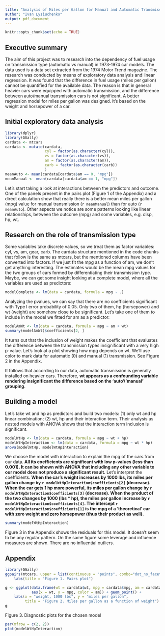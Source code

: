 ```yaml
---
title: "Analysis of Miles per Gallon for Manual and Automatic Transmission"
author: "Ivan Lysiuchenko"
output: pdf_document
---
```


```r
knitr::opts_chunk$set(echo = TRUE)
```



## Executive summary

The aim of this project was to research into the dependency of fuel usage on 
transmission type (automatic vs manual) in 1973-1974 car models.
The data used is a data set extracted from the 1974 Motor Trend magazine.
The research was conducted by means of exploratory data analysis and linear
regression. It was found that the difference in fuel usage (miles per gallon)
cannot be quantified for the available data. The reason is that in general
heavier cars were equipped with automatic transmission, and the difference
between auto/manual transmission cars is not significant. A better regression 
model for miles per gallon was designed. It's based on the weight and 
horsepower of a car.


## Initial exploratory data analysis

```r
library(dplyr)
library(GGally)
cardata <- mtcars
cardata <- mutate(cardata, 
                  cyl = factor(as.character(cyl)),
                  vs = factor(as.character(vs)),
                  am = factor(as.character(am)),
                  carb = factor(as.character(carb))
                  )
meanAuto <- mean(cardata[cardata$am == 0, "mpg"])
meanManual <- mean(cardata[cardata$am == 1, "mpg"])
```

Let's start taking a look at interactions between the predictors and outcome.
One of the panels present in the pairs plot (Figure 1 of the Appendix) and a direct
calculation show that really there is a better mean miles per gallon (mpg)
value for manual transmission (`r meanManual`) than for auto (`r meanAuto`). Other aspects we notice are some patterns looking like linear relationships,
between the outcome (mpg) and some variables, e.g. disp, hp, wt.

## Research on the role of transmission type

Some variables take discrete values, so we treat them as factor variables:
cyl, vs, am, gear, carb. The cardata structure mentioned in the code chunks
that follow is the same as mtcars, but the mentioned columns have been converted 
into factors. If we just fit the mpg as a function of am, we don't get anything interesting. The estimates would be the mean mpg values for the two groups of cars
formed by differentiating their transmission type. Maybe, we can get some insight
looking at a complete model, where all the variables are used as predictors:

```r
modelComplete <- lm(data = cardata, formula = mpg ~ .)
```

Analyzing the pvalues, we can say that there are no coefficients significant
with Type I error probability of 0.05. Only two of them, hp (horsepower)
and wt (weight) are somehow close to be significant. Let's take one of them 
to include in the model we fitted for am as a predictor:

```r
modelAmWt <- lm(data = cardata, formula = mpg ~ am + wt)
summary(modelAmWt)$coefficients[2, ]
```

It turns out that the inclusion of weight makes the coefficient 
that evaluates the difference between the transmission types insignificant
with a very high p-value. Let's look at a plot showing how mpg depends on wt. We'll
use color to mark data for automatic (0) and manual (1) transmission. See
Figure 2 in the Appendix.

It follows that according to our data, automatic transmission is generally 
installed on heavier cars. Therefore, __wt appears as a confounding variable rendering
insignificant the difference based on the 'auto'/'manual' grouping.__


## Building a model

Let's take wt and hp as predictors and build two models: (1) only wt and hp 
linear combination; (2) wt, hp and their interaction term. Their analysis as
nested models with ANOVA shows that the interaction term inclusion
is significant.

```r
modelWtHp <- lm(data = cardata, formula = mpg ~ wt + hp)
modelWtHpInteraction <- lm(data = cardata, formula = mpg ~ wt * hp)
anova(modelWtHp, modelWtHpInteraction)
```

We choose the model with interaction to explain the mpg of the cars from our data.
__All its coefficients are significant with low p-values (less than 0.001).
It can be shown with ANOVA that including any other variable to our model does not produce a significant result.__ Let's interpret the coefficients. __When 
the car's weight increases by 1000 lbs, its miles per gallon change by 
`r modelWtHpInteraction$coefficients[2]` (decrease). When the car gets 1 hp more
powerful, its miles per gallon change by `r modelWtHpInteraction$coefficients[3]`
(decrease). When the product of the two changes by 1000 (lbs * hp), the miles
per gallon increase by `r modelWtHpInteraction$coefficients[4]`. The intercept 
`r modelWtHpInteraction$coefficients[1]` is the mpg of a 'theoretical' car
with zero weight and zero horsepower (thus their product as well).__ 

```r
summary(modelWtHpInteraction)
```

Figure 3 in the Appendix shows the residuals for this model. It doesn't seem to be
any regular pattern. On the same figure some leverage and influence measures are shown.
There are no influential outliers.


## Appendix

```r
library(GGally)
ggpairs(mtcars, upper = list(continuous = "points", combo="dot_no_facet")) + 
    labs(title = "Figure 1. Pairs plot")

g <- ggplot(data.frame(wt = cardata$wt, mpg = cardata$mpg, am = cardata$am), 
            aes(x = wt, y = mpg, color = am)) + geom_point() + 
    labs(x = "weight, 1000 lbs", y = "miles per gallon",
         title = "Figure 2. Miles per gallon as a function of weight")
g

```

Figure 3. Diagnostic plots for the chosen model

```r
par(mfrow = c(2, 2))
plot(modelWtHpInteraction)
```